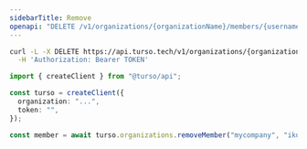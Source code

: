 ```yaml
---
sidebarTitle: Remove
openapi: "DELETE /v1/organizations/{organizationName}/members/{username}"
---
```


<RequestExample>

```bash cURL
curl -L -X DELETE https://api.turso.tech/v1/organizations/{organizationName}/members/{username} \
  -H 'Authorization: Bearer TOKEN'
```

```ts Node.js
import { createClient } from "@turso/api";

const turso = createClient({
  organization: "...",
  token: "",
});

const member = await turso.organizations.removeMember("mycompany", "iku");
```

</RequestExample>
